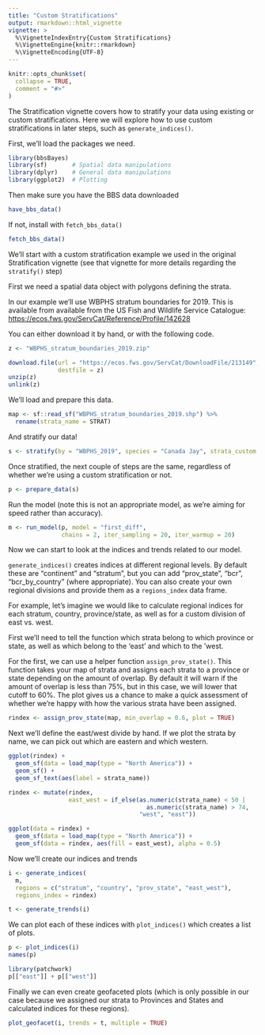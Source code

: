```yaml
---
title: "Custom Stratifications"
output: rmarkdown::html_vignette
vignette: >
  %\VignetteIndexEntry{Custom Stratifications}
  %\VignetteEngine{knitr::rmarkdown}
  %\VignetteEncoding{UTF-8}
---
```


```r
knitr::opts_chunk$set(
  collapse = TRUE,
  comment = "#>"
)
```


The Stratification vignette covers how to stratify your data using existing or 
custom stratifications. Here we will explore how to use custom stratifications 
in later steps, such as `generate_indices()`.

First, we'll load the packages we need.
```r
library(bbsBayes)
library(sf)       # Spatial data manipulations
library(dplyr)    # General data manipulations
library(ggplot2)  # Plotting
```


Then make sure you have the BBS data downloaded
```r
have_bbs_data()
```

If not, install with `fetch_bbs_data()`
```r
fetch_bbs_data()
```

We'll start with a custom stratification example we used in the original
Stratification vignette (see that vignette for more details regarding the
`stratify()` step)

First we need a spatial data object with polygons defining the strata.

In our example we'll use WBPHS stratum boundaries for 2019.
This is available from available from the US Fish and Wildlife Service Catalogue: <https://ecos.fws.gov/ServCat/Reference/Profile/142628>

You can either download it by hand, or with the following code.
```r
z <- "WBPHS_stratum_boundaries_2019.zip"

download.file(url = "https://ecos.fws.gov/ServCat/DownloadFile/213149",
              destfile = z)
unzip(z)
unlink(z)
```

We'll load and prepare this data.
```r
map <- sf::read_sf("WBPHS_stratum_boundaries_2019.shp") %>%
  rename(strata_name = STRAT)
```

And stratify our data!
```r
s <- stratify(by = "WBPHS_2019", species = "Canada Jay", strata_custom = map)
```

Once stratified, the next couple of steps are the same, regardless of whether 
we're using a custom stratification or not.
```r
p <- prepare_data(s)
```

Run the model (note this is not an appropriate model, as we're aiming for speed
rather than accuracy).
```r
m <- run_model(p, model = "first_diff", 
               chains = 2, iter_sampling = 20, iter_warmup = 20)
```

Now we can start to look at the indices and trends related to our model.

`generate_indices()` creates indices at different regional levels. By default
these are "continent" and "stratum", but you can add "prov_state", "bcr",
"bcr_by_country" (where appropriate). You can also create your own regional
divisions and provide them as a `regions_index` data frame.

For example, let's imagine we would like to calculate regional indices for 
each stratum, country, province/state, as well as for a custom division of 
east vs. west. 

First we'll need to tell the function which strata belong to which province or 
state, as well as which belong to the 'east' and which to the 'west.

For the first, we can use a helper function `assign_prov_state()`. This function
takes your map of strata and assigns each strata to a province or state
depending on the amount of overlap. By default it will warn if the amount of
overlap is less than 75%, but in this case, we will lower that cutoff to 60%.
The plot gives us a chance to make a quick assessment of whether we're happy 
with how the various strata have been assigned.

```r
rindex <- assign_prov_state(map, min_overlap = 0.6, plot = TRUE)
```

Next we'll define the east/west divide by hand. If we plot the strata by 
name, we can pick out which are eastern and which western.

```r
ggplot(rindex) +
  geom_sf(data = load_map(type = "North America")) +
  geom_sf() +
  geom_sf_text(aes(label = strata_name))

rindex <- mutate(rindex, 
                 east_west = if_else(as.numeric(strata_name) < 50 | 
                                       as.numeric(strata_name) > 74,
                                     "west", "east"))

ggplot(data = rindex) +
  geom_sf(data = load_map(type = "North America")) +
  geom_sf(data = rindex, aes(fill = east_west), alpha = 0.5)

```

Now we'll create our indices and trends
```r
i <- generate_indices(
  m, 
  regions = c("stratum", "country", "prov_state", "east_west"),
  regions_index = rindex)

t <- generate_trends(i)
```

We can plot each of these indices with `plot_indices()` which creates a list
of plots. 

```r
p <- plot_indices(i)
names(p)

library(patchwork)
p[["east"]] + p[["west"]]
```

Finally we can even create geofaceted plots (which is only possible in our case
because we assigned our strata to Provinces and States and calculated indices
for these regions).
```r
plot_geofacet(i, trends = t, multiple = TRUE)
```

